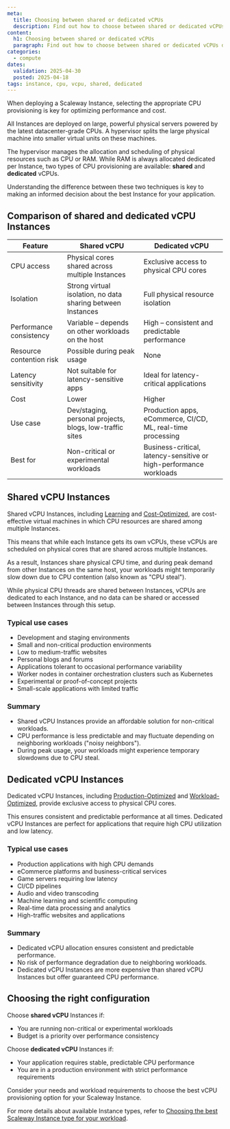 ```yaml
---
meta:
  title: Choosing between shared or dedicated vCPUs
  description: Find out how to choose between shared or dedicated vCPUs depending on your workloads.
content:
  h1: Choosing between shared or dedicated vCPUs
  paragraph: Find out how to choose between shared or dedicated vCPUs depending on your workloads.
categories:
  - compute
dates:
  validation: 2025-04-30
  posted: 2025-04-18
tags: instance, cpu, vcpu, shared, dedicated
---
```

When deploying a Scaleway Instance, selecting the appropriate CPU provisioning is key for optimizing performance and cost.

All Instances are deployed on large, powerful physical servers powered by the latest datacenter-grade CPUs. A hypervisor splits the large physical machine into smaller virtual units on these machines.

The hypervisor manages the allocation and scheduling of physical resources such as CPU or RAM. While RAM is always allocated dedicated per Instance, two types of CPU provisioning are available: **shared** and **dedicated** vCPUs.

Understanding the difference between these two techniques is key to making an informed decision about the best Instance for your application.

## Comparison of shared and dedicated vCPU Instances

| Feature                         | Shared vCPU                                               | Dedicated vCPU                                                 |
|---------------------------------|------------------------------------------------------------|----------------------------------------------------------------|
| CPU access                      | Physical cores shared across multiple Instances            | Exclusive access to physical CPU cores                         |
| Isolation                       | Strong virtual isolation, no data sharing between Instances| Full physical resource isolation                               |
| Performance consistency         | Variable – depends on other workloads on the host          | High – consistent and predictable performance                  |
| Resource contention risk        | Possible during peak usage                                 | None                                                           |
| Latency sensitivity             | Not suitable for latency-sensitive apps                    | Ideal for latency-critical applications                        |
| Cost                            | Lower                                                      | Higher                                                         |
| Use case                        | Dev/staging, personal projects, blogs, low-traffic sites   | Production apps, eCommerce, CI/CD, ML, real-time processing    |
| Best for                        | Non-critical or experimental workloads                     | Business-critical, latency-sensitive or high-performance workloads |

## Shared vCPU Instances

Shared vCPU Instances, including [Learning](/instances/reference-content/learning/) and [Cost-Optimized](/instances/reference-content/cost-optimized/), are cost-effective virtual machines in which CPU resources are shared among multiple Instances.

This means that while each Instance gets its own vCPUs, these vCPUs are scheduled on physical cores that are shared across multiple Instances.

As a result, Instances share physical CPU time, and during peak demand from other Instances on the same host, your workloads might temporarily slow down due to CPU contention (also known as "CPU steal").

While physical CPU threads are shared between Instances, vCPUs are dedicated to each Instance, and no data can be shared or accessed between Instances through this setup.

### Typical use cases

- Development and staging environments
- Small and non-critical production environments
- Low to medium-traffic websites
- Personal blogs and forums
- Applications tolerant to occasional performance variability
- Worker nodes in container orchestration clusters such as Kubernetes
- Experimental or proof-of-concept projects
- Small-scale applications with limited traffic

### Summary

- Shared vCPU Instances provide an affordable solution for non-critical workloads.
- CPU performance is less predictable and may fluctuate depending on neighboring workloads ("noisy neighbors").
- During peak usage, your workloads might experience temporary slowdowns due to CPU steal.

## Dedicated vCPU Instances

Dedicated vCPU Instances, including [Production-Optimized](/instances/reference-content/production-optimized/) and [Workload-Optimized](/instances/reference-content/workload-optimized/), provide exclusive access to physical CPU cores.

This ensures consistent and predictable performance at all times. Dedicated vCPU Instances are perfect for applications that require high CPU utilization and low latency.

### Typical use cases

- Production applications with high CPU demands
- eCommerce platforms and business-critical services
- Game servers requiring low latency
- CI/CD pipelines
- Audio and video transcoding
- Machine learning and scientific computing
- Real-time data processing and analytics
- High-traffic websites and applications

### Summary

- Dedicated vCPU allocation ensures consistent and predictable performance.
- No risk of performance degradation due to neighboring workloads.
- Dedicated vCPU Instances are more expensive than shared vCPU Instances but offer guaranteed CPU performance.

## Choosing the right configuration

Choose **shared vCPU** Instances if:
- You are running non-critical or experimental workloads
- Budget is a priority over performance consistency

Choose **dedicated vCPU** Instances if:
- Your application requires stable, predictable CPU performance
- You are in a production environment with strict performance requirements

Consider your needs and workload requirements to choose the best vCPU provisioning option for your Scaleway Instance.

For more details about available Instance types, refer to [Choosing the best Scaleway Instance type for your workload](/instances/reference-content/choosing-instance-type/).
